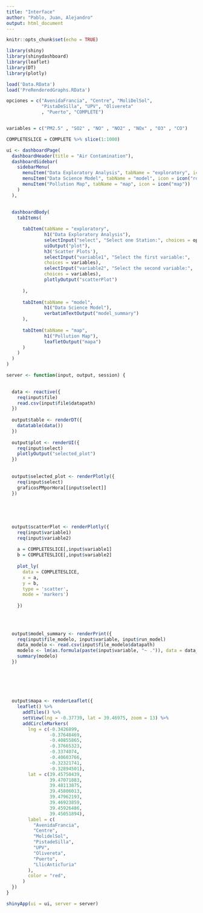 ---
title: "Interface"
author: "Pablo, Juan, Alejandro"
output: html_document
---

```{r setup, include=FALSE}
knitr::opts_chunk$set(echo = TRUE)

library(shiny)
library(shinydashboard)
library(leaflet)
library(DT)
library(plotly)
```



```{r}
load('Data.RData')
load('PreRenderedGraphs.RData')
```


```{r}
opciones = c("AvenidaFrancia", "Centre", "MoliDelSol",
             "PistaDeSilla", "UPV", "Olivereta"
             , "Puerto", "COMPLETE")


variables = c("PM2.5" , "SO2" , "NO" , "NO2" , "NOx" , "O3" , "CO")

```


```{r}
COMPLETESLICE = COMPLETE %>% slice(1:1000)
```






```{r}
ui <- dashboardPage(
  dashboardHeader(title = "Air Contamination"),
  dashboardSidebar(
    sidebarMenu(
      menuItem("Data Exploratory Analysis", tabName = "exploratory", icon = icon("chart-bar")),
      menuItem("Data Science Model", tabName = "model", icon = icon("robot")),
      menuItem("Pollution Map", tabName = "map", icon = icon("map"))
    )
  ),
  
  
  dashboardBody(
    tabItems(

      tabItem(tabName = "exploratory",
              h1("Data Exploratory Analysis"),
              selectInput("select", "Select one Station:", choices = opciones),
              uiOutput("plot"),
              h3('Scatter Plots'),
              selectInput("variable1", "Select the first variable:",
              choices = variables),
              selectInput("variable2", "Select the second variable:",
              choices = variables),
              plotlyOutput("scatterPlot")
              
      ),
      
      tabItem(tabName = "model",
              h1("Data Science Model"),
              verbatimTextOutput("model_summary")
      ),
      
      tabItem(tabName = "map",
              h1("Pollution Map"),
              leafletOutput("mapa")
      )
    )
  )
)

```







```{r}
server <- function(input, output, session) {

  
  data <- reactive({
    req(input$file)
    read.csv(input$file$datapath)
  })
  
  output$table <- renderDT({
    datatable(data())
  })
  
  output$plot <- renderUI({
    req(input$select)
    plotlyOutput("selected_plot")
  })
  
  
  output$selected_plot <- renderPlotly({
    req(input$select)
    graficosPMporHora[[input$select]]
  })
  
  

  
  
  output$scatterPlot <- renderPlotly({
    req(input$variable1)
    req(input$variable2)
    
    a = COMPLETESLICE[,input$variable1]
    b = COMPLETESLICE[,input$variable2]
    
    plot_ly(
      data = COMPLETESLICE,
      x = a,
      y = b,
      type = 'scatter',
      mode = 'markers')
    
    })
    
    

  
  output$model_summary <- renderPrint({
    req(input$file_modelo, input$variable, input$run_model)
    data_modelo <- read.csv(input$file_modelo$datapath)
    modelo <- lm(as.formula(paste(input$variable, "~ .")), data = data_modelo)
    summary(modelo)
  })

  
  
  
  
  
  output$mapa <- renderLeaflet({
    leaflet() %>%
      addTiles() %>%
      setView(lng = -0.37739, lat = 39.46975, zoom = 13) %>%
      addCircleMarkers(
        lng = c(-0.3426899,
                -0.37648469,
                -0.40855865,
                -0.37665323,
                -0.3374074,
                -0.40603766,
                -0.32321741,
                -0.32894501),
        lat = c(39.45750439,
                39.47071883,
                39.48113875,
                39.45806013,
                39.47962193,
                39.46923859,
                39.45926486,
                39.45051894),
        label = c(
          "AvenidaFrancia",
          "Centre",
          "MolidelSol",
          "PistadeSilla",
          "UPV",
          "Olivereta",
          "Puerto",
          "LlicAnticTuria"
        ),
        color = "red",
      )
  })
}


```



```{r}
shinyApp(ui = ui, server = server)
```











